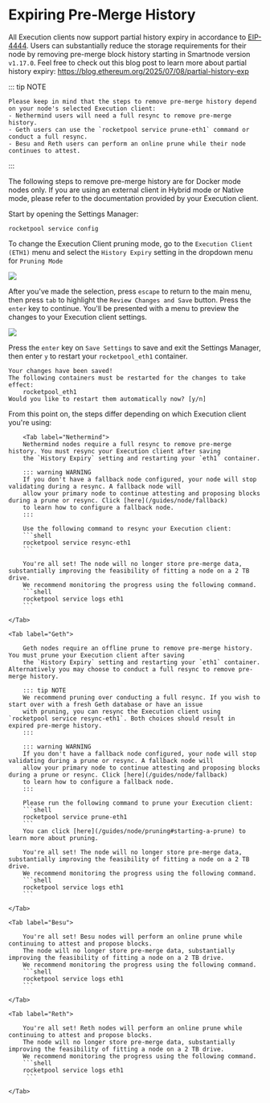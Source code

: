 
# Expiring Pre-Merge History

All Execution clients now support partial history expiry in accordance to [EIP-4444](https://eips.ethereum.org/EIPS/eip-4444). Users can substantially
reduce the storage requirements for their node by removing pre-merge block history starting in Smartnode version `v1.17.0`. Feel free to check out
this blog post to learn more about partial history expiry: https://blog.ethereum.org/2025/07/08/partial-history-exp

::: tip NOTE

    Please keep in mind that the steps to remove pre-merge history depend on your node's selected Execution client:
    - Nethermind users will need a full resync to remove pre-merge history.
    - Geth users can use the `rocketpool service prune-eth1` command or conduct a full resync.
    - Besu and Reth users can perform an online prune while their node continues to attest.

:::

The following steps to remove pre-merge history are for Docker mode nodes only. If you are using an external client in Hybrid
mode or Native mode, please refer to the documentation provided by your Execution client.

Start by opening the Settings Manager:

```shell
rocketpool service config
```

To change the Execution Client pruning mode, go to the `Execution Client (ETH1)` menu and select the `History Expiry` setting in the dropdown menu for `Pruning Mode`

![](../images/tui-history-expiry.png)

After you've made the selection, press `escape` to return to the main menu, then press `tab` to highlight the `Review Changes and Save` button. Press
the `enter` key to continue. You'll be presented with a menu to preview the changes to your Execution client settings.

![](../images/tui-review-history-expiry.png)

Press the `enter` key on `Save Settings` to save and exit the Settings Manager, then enter `y` to restart your `rocketpool_eth1` container.

```shell
Your changes have been saved!
The following containers must be restarted for the changes to take effect:
	rocketpool_eth1
Would you like to restart them automatically now? [y/n]
```

From this point on, the steps differ depending on which Execution client you're using:

<div className="p-3">
  <Tabs>

        <Tab label="Nethermind">
        Nethermind nodes require a full resync to remove pre-merge history. You must resync your Execution client after saving
        the `History Expiry` setting and restarting your `eth1` container.

        ::: warning WARNING
        If you don't have a fallback node configured, your node will stop validating during a resync. A fallback node will
        allow your primary node to continue attesting and proposing blocks during a prune or resync. Click [here](/guides/node/fallback)
        to learn how to configure a fallback node.
        :::

        Use the following command to resync your Execution client:
        ```shell
        rocketpool service resync-eth1
        ```

        You're all set! The node will no longer store pre-merge data, substantially improving the feasibility of fitting a node on a 2 TB drive.
        We recommend monitoring the progress using the following command.
        ```shell
        rocketpool service logs eth1
        ```

    </Tab>

    <Tab label="Geth">

        Geth nodes require an offline prune to remove pre-merge history. You must prune your Execution client after saving
        the `History Expiry` setting and restarting your `eth1` container. Alternatively you may choose to conduct a full resync to remove pre-merge history.

        ::: tip NOTE
        We recommend pruning over conducting a full resync. If you wish to start over with a fresh Geth database or have an issue
        with pruning, you can resync the Execution client using `rocketpool service resync-eth1`. Both choices should result in expired pre-merge history.
        :::

        ::: warning WARNING
        If you don't have a fallback node configured, your node will stop validating during a prune or resync. A fallback node will
        allow your primary node to continue attesting and proposing blocks during a prune or resync. Click [here](/guides/node/fallback)
        to learn how to configure a fallback node.
        :::

        Please run the following command to prune your Execution client:
        ```shell
        rocketpool service prune-eth1
        ```
        You can click [here](/guides/node/pruning#starting-a-prune) to learn more about pruning.

        You're all set! The node will no longer store pre-merge data, substantially improving the feasibility of fitting a node on a 2 TB drive.
        We recommend monitoring the progress using the following command.
        ```shell
        rocketpool service logs eth1
        ```

    </Tab>

    <Tab label="Besu">

        You're all set! Besu nodes will perform an online prune while continuing to attest and propose blocks.
        The node will no longer store pre-merge data, substantially improving the feasibility of fitting a node on a 2 TB drive.
        We recommend monitoring the progress using the following command.
        ```shell
        rocketpool service logs eth1
        ```

    </Tab>

    <Tab label="Reth">

        You're all set! Reth nodes will perform an online prune while continuing to attest and propose blocks.
        The node will no longer store pre-merge data, substantially improving the feasibility of fitting a node on a 2 TB drive.
        We recommend monitoring the progress using the following command.
        ```shell
        rocketpool service logs eth1
         ```

    </Tab>

  </Tabs>
</div>
